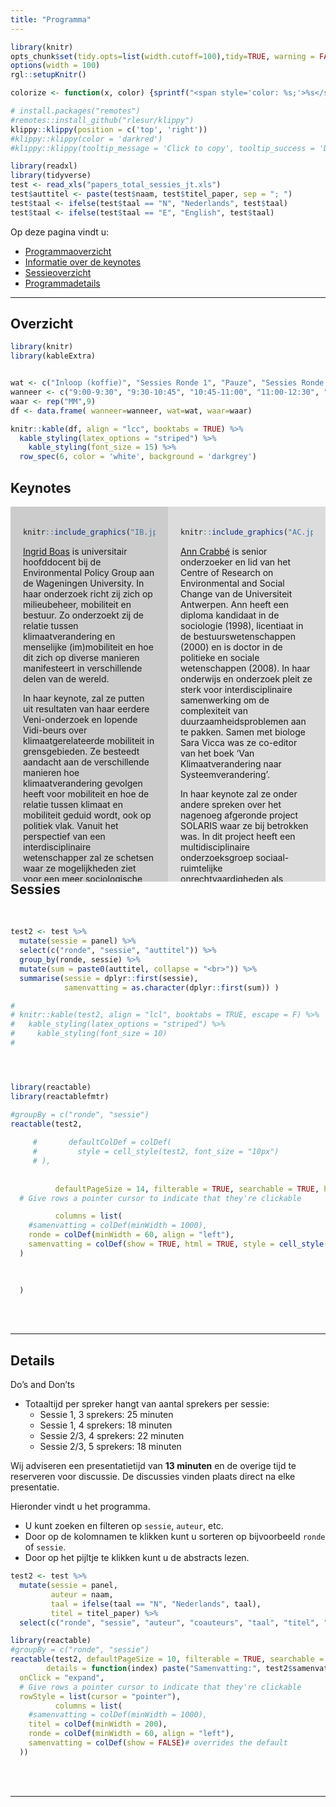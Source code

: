 ```yaml
---
title: "Programma"
---  
```



  
```r
library(knitr)
opts_chunk$set(tidy.opts=list(width.cutoff=100),tidy=TRUE, warning = FALSE, message = FALSE,comment = "#>", cache=TRUE, class.source=c("test"), class.output=c("test2"), cache.lazy = FALSE)
options(width = 100) 
rgl::setupKnitr()

colorize <- function(x, color) {sprintf("<span style='color: %s;'>%s</span>", color, x) }

```

```r
# install.packages("remotes")
#remotes::install_github("rlesur/klippy")
klippy::klippy(position = c('top', 'right'))
#klippy::klippy(color = 'darkred')
#klippy::klippy(tooltip_message = 'Click to copy', tooltip_success = 'Done')
```

<!-- U kunt het programma hier downloaden als pdf [dvds2024.pdf]().   -->

<!-- data input -->

```r
library(readxl)
library(tidyverse)
test <- read_xls("papers_total_sessies_jt.xls")
test$auttitel <- paste(test$naam, test$titel_paper, sep = "; ")
test$taal <- ifelse(test$taal == "N", "Nederlands", test$taal)
test$taal <- ifelse(test$taal == "E", "English", test$taal)
```


Op deze pagina vindt u:  

- [Programmaoverzicht](#overzicht)
- [Informatie over de keynotes](#keynotes)  
- [Sessieoverzicht](#sessies)  
- [Programmadetails](#details) 

----  

## Overzicht {#overzicht}

```r
library(knitr)
library(kableExtra)


wat <- c("Inloop (koffie)", "Sessies Ronde 1", "Pauze", "Sessies Ronde 2", "lunch", "Plenaire Sessie (keynotes)", "Pauze"," Sessies Ronde 3", "Borrel")
wanneer <- c("9:00-9:30", "9:30-10:45", "10:45-11:00", "11:00-12:30", "12:30-13:45", "13:45-15:30", "15:30-16:00", "16:00-17:30", "17:30-18:30" )
waar <- rep("MM",9)
df <- data.frame( wanneer=wanneer, wat=wat, waar=waar)

knitr::kable(df, align = "lcc", booktabs = TRUE) %>%
  kable_styling(latex_options = "striped") %>% 
    kable_styling(font_size = 15) %>% 
  row_spec(6, color = 'white', background = 'darkgrey') 
```


## Keynotes {#keynotes}  
 
 <!---
<div style="background-color: blue; width: 100%; height: 650px;">  --->

<div style="background-color: #CCCCCC; width: 50%; height: 600px; float:left; margin: auto; padding: 20px; box-sizing: border-box; overflow-y: auto;">  

```r
knitr::include_graphics("IB.jpg")
``` 

[Ingrid Boas]( https://www.wur.nl/en/persons/ingrid-boas.htm) is universitair hoofddocent bij de Environmental Policy Group aan de Wageningen University. In haar onderzoek richt zij zich op milieubeheer, mobiliteit en bestuur. Zo onderzoekt zij de relatie tussen klimaatverandering en menselijke (im)mobiliteit en hoe dit zich op diverse manieren manifesteert in verschillende delen van de wereld.  

In haar keynote, zal ze putten uit resultaten van haar eerdere Veni-onderzoek en lopende Vidi-beurs over klimaatgerelateerde mobiliteit in grensgebieden. Ze besteedt aandacht aan de verschillende manieren hoe klimaatverandering gevolgen heeft voor mobiliteit en hoe de relatie tussen klimaat en mobiliteit geduid wordt, ook op politiek vlak. Vanuit het perspectief van een interdisciplinaire wetenschapper zal ze schetsen waar ze mogelijkheden ziet voor een meer sociologische onderzoeksaanpak op het gebied van klimaatmobiliteitsonderzoek in Nederland en België.
 

</div>  
  
<div style="background-color: #DCDCDC; width: 50%; height: 600px; float:left; margin: auto; padding: 20px; box-sizing: border-box; overflow-y: auto;"> 


```r
knitr::include_graphics("AC.jpeg")
``` 

 [Ann Crabbé](https://www.uantwerpen.be/en/staff/ann-crabbe/) is senior onderzoeker en lid van het Centre of Research on Environmental and Social Change van de Universiteit Antwerpen. Ann heeft een diploma kandidaat in de sociologie (1998), licentiaat in de bestuurswetenschappen (2000) en is doctor in de politieke en sociale wetenschappen (2008). In haar onderwijs en onderzoek pleit ze sterk voor interdisciplinaire samenwerking om de complexiteit van duurzaamheidsproblemen aan te pakken. Samen met biologe Sara Vicca was ze co-editor van het boek 'Van Klimaatverandering naar Systeemverandering'.  
 
In haar keynote zal ze onder andere spreken over het nagenoeg afgeronde project SOLARIS waar ze bij betrokken was. In dit project heeft een multidisciplinaire onderzoeksgroep sociaal-ruimtelijke onrechtvaardigheden als gevolg van klimaatadaptatiebeleid in verschillende landen onderzocht. Ze deelt de lessen die zijn geleerd over de praktijk van multidisciplinair onderzoek naar klimaatverandering en de rol die sociologen hierin  kunnen (en moeten) spelen. 


</div>  

<br> <br>
<br> <br>

<!---
Samen met Sara Vicca redigeerde ze het boek 'Van Klimaatverandering naar Systeemverandering'. Daarin stelt ze dat de oplossingen voor en aanpassingen aan de klimaat verandering van vele sectoren en disciplines moeten komen.  
--->

---   

## Sessies {#sessies}

<br>  


```r
test2 <- test %>%
  mutate(sessie = panel) %>%
  select(c("ronde", "sessie", "auttitel")) %>%
  group_by(ronde, sessie) %>%
  mutate(sum = paste0(auttitel, collapse = "<br>")) %>%
  summarise(sessie = dplyr::first(sessie), 
            samenvatting = as.character(dplyr::first(sum)) )

# 
# knitr::kable(test2, align = "lcl", booktabs = TRUE, escape = F) %>%
#   kable_styling(latex_options = "striped") %>% 
#     kable_styling(font_size = 10)  
# 




library(reactable)
library(reactablefmtr)

#groupBy = c("ronde", "sessie")
reactable(test2, 
          
     #       defaultColDef = colDef(
     #         style = cell_style(test2, font_size = "10px")
     # ),
          
          
          defaultPageSize = 14, filterable = TRUE, searchable = TRUE, highlight = TRUE, showPageSizeOptions = TRUE, pageSizeOptions = c(4, 14, 28, 50), showPagination = TRUE,
  # Give rows a pointer cursor to indicate that they're clickable

          columns = list(
    #samenvatting = colDef(minWidth = 1000),
    ronde = colDef(minWidth = 60, align = "left"),
    samenvatting = colDef(show = TRUE, html = TRUE, style = cell_style(test2, font_size = "10px") )# overrides the default
  )

  
  
  )


```

<br> 
<br> 

---  

## Details {#details}

Do's and Don'ts

- Totaaltijd per spreker hangt van aantal sprekers per sessie: 
    - Sessie 1, 3 sprekers: 25 minuten  
    - Sessie 1, 4 sprekers: 18 minuten  
    - Sessie 2/3, 4 sprekers: 22 minuten   
    - Sessie 2/3, 5 sprekers: 18 minuten    
    
Wij adviseren een presentatietijd van **13 minuten** en de overige tijd te reserveren voor discussie. De discussies vinden plaats direct na elke presentatie.  


Hieronder vindt u het programma.  

- U kunt zoeken en filteren op `sessie`, `auteur`, etc. 
- Door op de kolomnamen te klikken kunt u sorteren op bijvoorbeeld `ronde` of `sessie`.  
- Door op het pijltje te klikken kunt u de abstracts lezen. 

```r
test2 <- test %>% 
  mutate(sessie = panel,
         auteur = naam,
         taal = ifelse(taal == "N", "Nederlands", taal),
         titel = titel_paper) %>%
  select(c("ronde", "sessie", "auteur", "coauteurs", "taal", "titel", "samenvatting"))

library(reactable)
#groupBy = c("ronde", "sessie")
reactable(test2, defaultPageSize = 10, filterable = TRUE, searchable = TRUE, highlight = TRUE, showPageSizeOptions = TRUE, pageSizeOptions = c(4, 10, 50, 100, 200), showPagination = TRUE,
        details = function(index) paste("Samenvatting:", test2$samenvatting[index]),
  onClick = "expand",
  # Give rows a pointer cursor to indicate that they're clickable
  rowStyle = list(cursor = "pointer"),
          columns = list(
    #samenvatting = colDef(minWidth = 1000),
    titel = colDef(minWidth = 200), 
    ronde = colDef(minWidth = 60, align = "left"),
    samenvatting = colDef(show = FALSE)# overrides the default
  ))
```

<br> <br>

--- 






